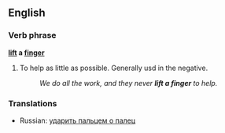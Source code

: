 ==English==

===Verb phrase===
'''[[lift]] a [[finger]]'''

# {{idiom}} To help as little as possible.  Generally usd in the negative.
#:''We do all the work, and they never '''lift a finger''' to help.''

===Translations===
*Russian: [[ударить пальцем о палец]]<!--to hit a finger with another finger-->